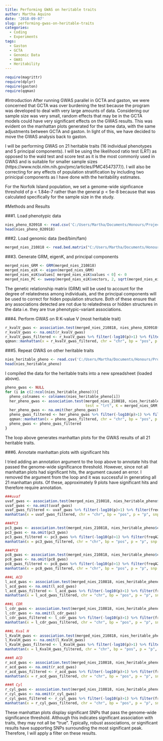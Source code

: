 ```yaml
---
title: Performing GWAS on heritable traits
author: Martha Aquino
date: '2018-09-07'
slug: performing-gwas-on-heritable-traits
categories:
  - Coding
  - Experiments
tags:
  - Gaston
  - GCTA
  - Genomic Data
  - GWAS
  - Heritability
---
```


```r
require(magrittr)
require(dplyr)
require(gaston)
require(qqman)
```


#Introduction
After running GWAS parallel in GCTA and gaston, we were concerned that GCTA was over burdening the test because the program was developed to deal with very large amounts of data. Considering our sample size was very small, random effects that may be in the GCTA models could have very significant effects on the GWAS results. This was evident on the manhattan plots generated for the same data, with the same adjustments between GCTA and gaston. In light of this, we have decided to move the GWAS analysis back to gaston. 

I will be performing GWAS on 21 heritable traits (16 individual phenotypes and 5 principal components). I will be using the likelihood ratio test (LRT) as opposed to the wald test and score test as it is the most commonly used in GWAS and is suitable for smaller sample sizes (https://www.ncbi.nlm.nih.gov/pmc/articles/PMC4547377/). I will also be correcting for any effects of population stratification by including two prinicipal components as I have done with the heritability estimates. 

For the Norfolk Island population, we set a genome-wide signficance threshold of p < 1.84e-7 rather than the general p < 5e-8 because that was calculated specifically for the sample size in the study.

#Methods and Results 

###1. Load phenotypic data
```r
nies_pheno_020918 <- read.csv('C:/Users/Martha/Documents/Honours/Project/honours.project/Data/nies_pheno_020918.csv', header = T)
head(nies_pheno_020918)
```

###2. Load genomic data (bed/bim/fam)
```r
merged_nies_210818 <- read.bed.matrix("C:/Users/Martha/Documents/Honours/Project/honours.project/Data/merged_nies/merged_nies_geno_210818.bed")
```

###3. Generate GRM, eigenK, and principal components
```r
merged_nies_GRM <- GRM(merged_nies_210818)
merged_nies_eiK <- eigen(merged_nies_GRM)
merged_nies_eiK$values[ merged_nies_eiK$values < 0] <- 0
merged_nies_PC <- sweep(merged_nies_eiK$vectors, 2, sqrt(merged_nies_eiK$values), "*")
```

The genetic relationship matrix (GRM) will be used to account for the degree of relatedness among individuals, and the principal components will be used to correct for hiden population structure. Both of these ensure that any associations detected are not due to relatedness or hidden structures in the data i.e. they are true phenotypic-variant associations. 

###4. Perform GWAS on R K-value V (most heritable trait)
```r
r_kvalV_gwas <- association.test(merged_nies_210818, nies_pheno_020918$R.K.value.V, method="lmm", test = "lrt", K = merged_nies_GRM, eigenK = merged_nies_eiK, p = 2)
r_kvalV_gwas <- na.omit(r_kvalV_gwas)
r_kvalV_gwas_filtered <- r_kvalV_gwas %>% filter(-log10(p)>1) %>% filter(freqA2 < 0.99)
qqman::manhattan(x = r_kvalV_gwas_filtered, chr = "chr", bp = "pos", p = "p", snp = "id", ylim = c(0,10), genomewideline = -log10(1.84e-7), main = "R K-value V", annotatePval = 1.84e-7)
```

###5. Repeat GWAS on other heritable traits 
```r
nies_heritable_pheno <- read.csv('C:/Users/Martha/Documents/Honours/Project/honours.project/Data/nies_heritable_pheno.csv', header = T)
head(nies_heritable_pheno)
```

I compiled the data for the heritable traits into a new spreadsheet (loaded above). 

```r
pheno_gwas <- NULL
for (i in c(2:ncol(nies_heritable_pheno))){
  pheno_colnames <- colnames(nies_heritable_pheno[i])
  her_pheno_gwas <- association.test(merged_nies_210818, nies_heritable_pheno[,i], method = "lmm", 
                                     test = "lrt", K = merged_nies_GRM, eigenK = merged_nies_eiK, p =2)
  her_pheno_gwas <- na.omit(her_pheno_gwas)
  pheno_gwas_filtered <- her_pheno_gwas %>% filter(-log10(p)>1) %>% filter(freqA2 < 0.99)
  qqman::manhattan(x = pheno_gwas_filtered, chr = "chr", bp = "pos", p = "p", snp = "id", genomewideline = -log10(1.84e-7), main = paste(pheno_colnames))
  pheno_gwas <- pheno_gwas_filtered
}
```

The loop above generates manhattan plots for the GWAS results of all 21 heritable traits. 

###6. Annotate manhattan plots with significant hits 

I tried adding an annotation argument to the loop above to annotate hits that passed the genome-wide significance threshold. However, since not all manhattan plots had significant hits, the argument caused an error. I removed the argument from the loop and it was successful in generating all 21 manhattan plots. Of these, approximately 9 plots have significant hits and therefore require annotation. 

```r
###uvaf
uvaf_gwas <- association.test(merged_nies_210818, nies_heritable_pheno$totaluvafmm, method="lmm", test = "lrt", K = merged_nies_GRM, eigenK = merged_nies_eiK, p = 2)
uvaf_gwas <- na.omit(uvaf_gwas)
uvaf_gwas_filtered <- uvaf_gwas %>% filter(-log10(p)>1) %>% filter(freqA2 < 0.99)
manhattan(x = uvaf_gwas_filtered, chr = "chr", bp = "pos", p = "p", snp = "id", ylim = c(0,10), genomewideline = -log10(1.84e-7), main = "Ultraviolet Autofluorescence", annotatePval = 1.84e-7)

###PC3 
pc3_gwas <- association.test(merged_nies_210818, nies_heritable_pheno$coord.Dim.3, method="lmm", test = "lrt", K = merged_nies_GRM, eigenK = merged_nies_eiK, p = 2)
pc3_gwas <- na.omit(pc3_gwas)
pc3_gwas_filtered <- pc3_gwas %>% filter(-log10(p)>1) %>% filter(freqA2 < 0.99)
manhattan(x = pc3_gwas_filtered, chr = "chr", bp = "pos", p = "p", snp = "id", ylim = c(0,10), genomewideline = -log10(1.84e-7), main = "Component 3", annotatePval = 1.84e-7)

###PC8
pc8_gwas <- association.test(merged_nies_210818, nies_heritable_pheno$coord.Dim.8, method="lmm", test = "lrt", K = merged_nies_GRM, eigenK = merged_nies_eiK, p = 2)
pc8_gwas <- na.omit(pc8_gwas)
pc8_gwas_filtered <- pc8_gwas %>% filter(-log10(p)>1) %>% filter(freqA2 < 0.99)
manhattan(x = pc8_gwas_filtered, chr = "chr", bp = "pos", p = "p", snp = "id", ylim = c(0,10), genomewideline = -log10(1.84e-7), main = "Component 8", annotatePval = 1.84e-7)

###L ACD
l_acd_gwas <- association.test(merged_nies_210818, nies_heritable_pheno$L.AC.Depth, method="lmm", test = "lrt", K = merged_nies_GRM, eigenK = merged_nies_eiK, p = 2)
l_acd_gwas <- na.omit(l_acd_gwas)
l_acd_gwas_filtered <- l_acd_gwas %>% filter(-log10(p)>1) %>% filter(freqA2 < 0.99)
manhattan(x = l_acd_gwas_filtered, chr = "chr", bp = "pos", p = "p", snp = "id", ylim = c(0,10), genomewideline = -log10(1.84e-7), main = "Left Anterior Chamber Depth", annotatePval = 1.84e-7)

###L CDR
l_cdr_gwas <- association.test(merged_nies_210818, nies_heritable_pheno$L.CDR, method="lmm", test = "lrt", K = merged_nies_GRM, eigenK = merged_nies_eiK, p = 2)
l_cdr_gwas <- na.omit(l_cdr_gwas)
l_cdr_gwas_filtered <- l_cdr_gwas %>% filter(-log10(p)>1) %>% filter(freqA2 < 0.99)
manhattan(x = l_cdr_gwas_filtered, chr = "chr", bp = "pos", p = "p", snp = "id", ylim = c(0,10), genomewideline = -log10(1.84e-7), main = "Left Cup-to-Disc Ratio", annotatePval = 1.84e-7)

###L Kval H
l_KvalH_gwas <- association.test(merged_nies_210818, nies_heritable_pheno$L.K.value.H, method="lmm", test = "lrt", K = merged_nies_GRM, eigenK = merged_nies_eiK, p = 2)
l_KvalH_gwas <- na.omit(l_KvalH_gwas)
l_KvalH_gwas_filtered <- l_KvalH_gwas %>% filter(-log10(p)>1) %>% filter(freqA2 < 0.99)
manhattan(x = l_KvalH_gwas_filtered, chr = "chr", bp = "pos", p = "p", snp = "id", ylim = c(0,10), genomewideline = -log10(1.84e-7), main = "Left Horizontal K-value", annotatePval = 1.84e-7)

###R ACD 
r_acd_gwas <- association.test(merged_nies_210818, nies_heritable_pheno$R.AC.Depth, method="lmm", test = "lrt", K = merged_nies_GRM, eigenK = merged_nies_eiK, p = 2)
r_acd_gwas <- na.omit(r_acd_gwas)
r_acd_gwas_filtered <- r_acd_gwas %>% filter(-log10(p)>1) %>% filter(freqA2 < 0.99)
manhattan(x = r_acd_gwas_filtered, chr = "chr", bp = "pos", p = "p", snp = "id", ylim = c(0,10), genomewideline = -log10(1.84e-7), main = "Right Anterior Chamber Depth", annotatePval = 1.84e-7)

###R Cyl
r_cyl_gwas <- association.test(merged_nies_210818, nies_heritable_pheno$R.Cyl..pre.dilate, method="lmm", test = "lrt", K = merged_nies_GRM, eigenK = merged_nies_eiK, p = 2)
r_cyl_gwas <- na.omit(r_cyl_gwas)
r_cyl_gwas_filtered <- r_cyl_gwas %>% filter(-log10(p)>1) %>% filter(freqA2 < 0.99)
manhattan(x = r_cyl_gwas_filtered, chr = "chr", bp = "pos", p = "p", snp = "id", ylim = c(0,15), genomewideline = -log10(1.84e-7), main = "Right Cylindrical Pre-Dilate Refractive Error", annotatePval = 1.84e-7)

```

These manhattan plots display significant SNPs that pass the genome-wide significance threshold. 
Although this indicates significant association with traits, they may not all be "true". Typically, robust associations, or significant results have supporting SNPs surrounding the most significant peak. Therefore, I will apply a filter on these results. 